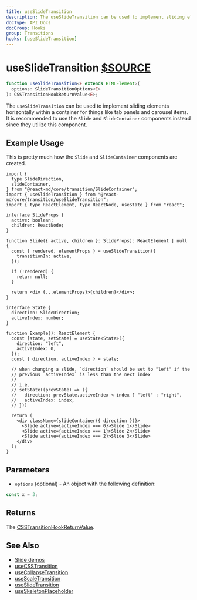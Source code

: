 ```yaml
---
title: useSlideTransition
description: The useSlideTransition can be used to implement sliding elements horizontally within a container for things like tab panels and carousel items. It is recommended to use the Slide and SlideContainer components instead since they utilize this component.
docType: API Docs
docGroup: Hooks
group: Transitions
hooks: [useSlideTransition]
---
```


# useSlideTransition [$SOURCE](packages/core/src/transition/useSlideTransition.ts)

```ts disableTransform
function useSlideTransition<E extends HTMLElement>(
  options: SlideTransitionOptions<E>
): CSSTransitionHookReturnValue<E>;
```

The `useSlideTransition` can be used to implement sliding elements horizontally
within a container for things like tab panels and carousel items. It is
recommended to use the `Slide` and `SlideContainer` components instead since
they utilize this component.

## Example Usage

This is pretty much how the `Slide` and `SlideContainer` components are created.

```tsx
import {
  type SlideDirection,
  slideContainer,
} from "@react-md/core/transition/SlideContainer";
import { useSlideTransition } from "@react-md/core/transition/useSlideTransition";
import { type ReactElement, type ReactNode, useState } from "react";

interface SlideProps {
  active: boolean;
  children: ReactNode;
}

function Slide({ active, children }: SlideProps): ReactElement | null {
  const { rendered, elementProps } = useSlideTransition({
    transitionIn: active,
  });

  if (!rendered) {
    return null;
  }

  return <div {...elementProps}>{children}</div>;
}

interface State {
  direction: SlideDirection;
  activeIndex: number;
}

function Example(): ReactElement {
  const [state, setState] = useState<State>({
    direction: "left",
    activeIndex: 0,
  });
  const { direction, activeIndex } = state;

  // when changing a slide, `direction` should be set to "left" if the
  // previous `activeIndex` is less than the next index
  //
  // i.e.
  // setState((prevState) => ({
  //   direction: prevState.activeIndex < index ? "left" : "right",
  //   activeIndex: index,
  // }))

  return (
    <div className={slideContainer({ direction })}>
      <Slide active={activeIndex === 0}>Slide 1</Slide>
      <Slide active={activeIndex === 1}>Slide 2</Slide>
      <Slide active={activeIndex === 2}>Slide 3</Slide>
    </div>
  );
}
```

## Parameters

- `options` (optional) - An object with the following definition:

```ts disableTransform
const x = 3;
```

## Returns

The [CSSTransitionHookReturnValue](./use-css-transition#returns).

## See Also

- [Slide demos](/components/slide)
- [useCSSTransition](./use-css-transition)
- [useCollapseTransition](./use-collapse-transition)
- [useScaleTransition](./use-scale-transition)
- [useSlideTransition](./use-slide-transition)
- [useSkeletonPlaceholder](./use-skeleton-placeholder)

